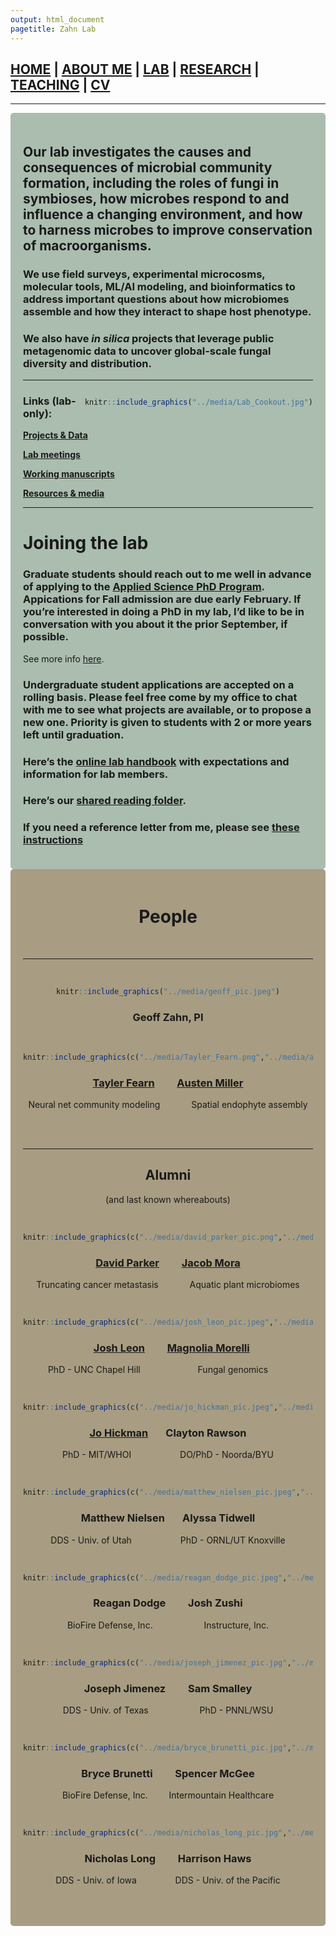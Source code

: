 ```yaml
---
output: html_document
pagetitle: Zahn Lab
---
```


<style type="text/css">
.main-container {
  max-width: 1800px;
  margin-left: auto;
  margin-right: auto;
}
</style>


## [HOME](http://gzahn.github.io/) | [ABOUT ME](http://gzahn.github.io/about-me/) | [LAB](http://gzahn.github.io/lab/) | [RESEARCH](http://gzahn.github.io/pubs-and-pres/) | [TEACHING](http://gzahn.github.io/coursemap/) | [CV](https://docs.google.com/document/d/1f1DEO7XyHATpOhZWt7Rl-ELzte-SAOTww5uZnUXNTwM/edit?usp=sharing)

___

<style>
div.gray { background-color:#aabdaf; border-radius: 5px; padding: 20px;}
</style>
<div class = "gray">


## Our lab investigates the causes and consequences of microbial community formation, including the roles of fungi in symbioses, how microbes respond to and influence a changing environment, and how to harness microbes to improve conservation of macroorganisms.

### We use field surveys, experimental microcosms, molecular tools, ML/AI modeling, and bioinformatics to address important questions about how microbiomes assemble and how they interact to shape host phenotype.

### We also have *in silica* projects that leverage public metagenomic data to uncover global-scale fungal diversity and distribution.

___


<div style= "float:right;position: relative;">
```r
knitr::include_graphics("../media/Lab_Cookout.jpg")
```
</div>


### Links (lab-only):

[**Projects & Data**](https://drive.google.com/drive/folders/11KhuVoiEB_GrGtuzr512420ltvLh8GDs?usp=sharing)

[**Lab meetings**](https://drive.google.com/drive/folders/1g6QNcbcsU8nlakyWu1I0U-gg1d2fk_TI?usp=sharing)

[**Working manuscripts**](https://drive.google.com/drive/folders/1_0dXBg5c0TCqa-6bO30AmA_rKGcnDoOX?usp=sharing)

[**Resources & media**](https://drive.google.com/drive/folders/1Q86Nk7MciILU1UZ1ZSohhql4SPe-jIuo?usp=sharing)


___

# Joining the lab

### Graduate students should reach out to me well in advance of applying to the [Applied Science PhD Program](https://www.wm.edu/as/appliedscience/graduateprogram/). Appications for Fall admission are due early February. If you're interested in doing a PhD in my lab, I'd like to be in conversation with you about it the prior September, if possible.

See more info [here](https://www.wm.edu/as/appliedscience/graduateprogram/admission/).


### Undergraduate student applications are accepted on a rolling basis. Please feel free come by my office to chat with me to see what projects are available, or to propose a new one. Priority is given to students with 2 or more years left until graduation.


### Here’s the [online lab handbook](https://gzahn.github.io/lab/lab_handbook.html) with expectations and information for lab members.

### Here's our [shared reading folder](https://www.zotero.org/groups/415455/microbe_ecology/items?).

### If you need a reference letter from me, please see [these instructions](https://gzahn.github.io/lab/reference_letters.html)

</div>


<style>
div.blue { background-color:#a89d82; border-radius: 5px; padding: 20px;}
</style>
<div class = "blue">

<center>
# **People**
<br>

___

<br>

```r
knitr::include_graphics("../media/geoff_pic.jpeg")
```

### **Geoff Zahn, PI**
<br>



```r
knitr::include_graphics(c("../media/Tayler_Fearn.png","../media/austen_miller_pic.png"))
```

###  **[Tayler Fearn](https://tcfearn1999.github.io/)** &emsp; &nbsp;&nbsp; **[Austen Miller](https://amaceituna.github.io/)**

Neural net community modeling &emsp;&emsp;&emsp; Spatial endophyte assembly &emsp;

<br>

___

## **Alumni**

(and last known whereabouts)
<br>

<br>


```r
knitr::include_graphics(c("../media/david_parker_pic.png","../media/jacob_mora_pic.jpeg"))
```

### **[David Parker](https://www.uvu.edu/news/wolverine-stories/2023/02/2023_02_08_wolverine_stories_david_parker.html)** &emsp; &nbsp;&nbsp; **[Jacob Mora](https://jakemora.github.io)**

Truncating cancer metastasis &emsp;&emsp;&emsp; Aquatic plant microbiomes

<br>


```r
knitr::include_graphics(c("../media/josh_leon_pic.jpeg","../media/magnolia_morelli_pic.png"))
```

### **&nbsp;&nbsp;&nbsp;[Josh Leon](https://jleon123.github.io/)** &emsp; &nbsp;&nbsp; **[Magnolia Morelli](https://magnoliamorelli.github.io/)**

PhD - UNC Chapel Hill &emsp;&emsp;&emsp;&emsp;&emsp;&emsp; Fungal genomics &emsp;&emsp;

<br>


```r
knitr::include_graphics(c("../media/jo_hickman_pic.jpeg","../media/clayton_rawson_pic.jpg"))
```

### **[Jo Hickman](https://kjehickman.github.io)** &emsp;&nbsp;  **Clayton Rawson**

PhD - MIT/WHOI &emsp;&emsp;&emsp;&emsp;&emsp; DO/PhD - Noorda/BYU

<br>

```r
knitr::include_graphics(c("../media/matthew_nielsen_pic.jpeg","../media/alyssa_tidwell_pic.jpg"))
```

### **Matthew Nielsen** &emsp;&nbsp; **Alyssa Tidwell**

DDS - Univ. of Utah &emsp;&emsp;&emsp;&emsp;&emsp; PhD - ORNL/UT Knoxville

<br>

```r
knitr::include_graphics(c("../media/reagan_dodge_pic.jpeg","../media/josh_zushi_pic.jpg"))
```

### **Reagan Dodge**  &emsp;&nbsp;&nbsp;&nbsp; **Josh Zushi**

BioFire Defense, Inc. &emsp;&emsp;&emsp;&emsp;&emsp;&nbsp; Instructure, Inc.

<br>

```r
knitr::include_graphics(c("../media/joseph_jimenez_pic.jpg","../media/sam_smalley_pic.jpeg"))
```

### **Joseph Jimenez** &emsp;&nbsp;&nbsp;&nbsp; **Sam Smalley**

DDS - Univ. of Texas &emsp;&emsp;&emsp;&emsp;&emsp;&nbsp; PhD - PNNL/WSU

<br>

```r
knitr::include_graphics(c("../media/bryce_brunetti_pic.jpg","../media/spencer_mcgee_pic.jpg"))
```

### **Bryce Brunetti** &emsp;&nbsp;&nbsp;&nbsp; **Spencer McGee**

BioFire Defense, Inc. &emsp;&nbsp;&nbsp;&nbsp; Intermountain Healthcare

<br>

```r
knitr::include_graphics(c("../media/nicholas_long_pic.jpg","../media/harrison_haws_pic.png"))
```

### **Nicholas Long** &emsp;&nbsp;&nbsp;&nbsp; **Harrison Haws**

DDS - Univ. of Iowa &emsp;&emsp;&emsp;&nbsp;&nbsp;&nbsp; DDS - Univ. of the Pacific

<br>





</center>
